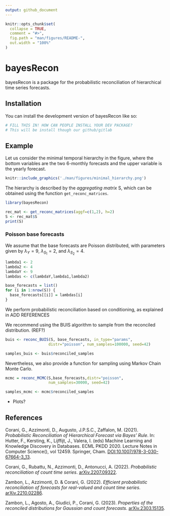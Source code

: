 ```yaml
---
output: github_document
---
```


<!-- README.md is generated from README.Rmd. Please edit that file -->

```r
knitr::opts_chunk$set(
  collapse = TRUE,
  comment = "#>",
  fig.path = "man/figures/README-",
  out.width = "100%"
)
```

# bayesRecon

<!-- badges: start -->
<!-- badges: end -->

bayesRecon is a package for the probabilistic reconciliation of hierarchical time series forecasts.

## Installation

You can install the development version of bayesRecon like so:

``` r
# FILL THIS IN! HOW CAN PEOPLE INSTALL YOUR DEV PACKAGE?
# This will be install though our github/gitlab
```

## Example

Let us consider the minimal temporal hierarchy in the figure,
where the bottom variables are the two 6-monthly forecasts and the upper variable is the yearly forecast.

```r
knitr::include_graphics('./man/figures/minimal_hierarchy.png')
```

The hierarchy is described by the *aggregating matrix* S,
which can be obtained using the function `get_reconc_matrices`.

```r
library(bayesRecon)

rec_mat <- get_reconc_matrices(aggf=c(1,2), h=2)
S <- rec_mat$S
print(S)
```

### Poisson base forecasts

We assume that the base forecasts are Poisson distributed, with parameters given by $\lambda_{Y} = 9$, $\lambda_{S_1} = 2$, and $\lambda_{S_2} = 4$. 

```r
lambda1 <- 2
lambda2 <- 4
lambdaY <- 9
lambdas <- c(lambdaY,lambda1,lambda2)

base_forecasts = list()
for (i in 1:nrow(S)) {
  base_forecasts[[i]] = lambdas[i]
}
```

We perform probabilistic reconciliation based on conditioning, as explained in
ADD REFERENCES

We recommend using the BUIS algorithm to sample from the reconciled distribution.
(REF?)

```r
buis <- reconc_BUIS(S, base_forecasts, in_type="params",
                   distr="poisson", num_samples=100000, seed=42)

samples_buis <- buis$reconciled_samples
```

Nevertheless, we also provide a function for sampling using Markov Chain Monte Carlo. 

```r
mcmc = reconc_MCMC(S,base_forecasts,distr="poisson",
                   num_samples=30000, seed=42)

samples_mcmc <- mcmc$reconciled_samples
```


* Plots?


## References

Corani, G., Azzimonti, D., Augusto, J.P.S.C., Zaffalon, M. (2021). *Probabilistic Reconciliation of Hierarchical Forecast via Bayes’ Rule*. In: Hutter, F., Kersting, K., Lijffijt, J., Valera, I. (eds) Machine Learning and Knowledge Discovery in Databases. ECML PKDD 2020. Lecture Notes in Computer Science(), vol 12459. Springer, Cham. [DOI:10.1007/978-3-030-67664-3_13](https://doi.org/10.1007/978-3-030-67664-3_13).

Corani, G., Rubattu, N., Azzimonti, D., Antonucci, A. (2022). *Probabilistic reconciliation of count
time series*. [arXiv.2207.09322](https://doi.org/10.48550/arXiv.2207.09322).

Zambon, L., Azzimonti, D. & Corani, G. (2022). *Efficient probabilistic reconciliation of forecasts
for real-valued and count time series*. [arXiv.2210.02286](https://doi.org/10.48550/arXiv.2210.02286).

Zambon, L., Agosto, A., Giudici, P., Corani, G. (2023). *Properties of the reconciled distributions for Gaussian and count forecasts*. [arXiv.2303.15135](https://doi.org/10.48550/arXiv.2303.15135).


